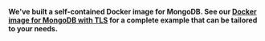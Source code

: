 **We've built a self-contained Docker image for MongoDB. See our [Docker image for MongoDB with TLS](https://github.com/smallstep/docker-tls/tree/main/mongodb) for a complete example that can be tailored to your needs.**

